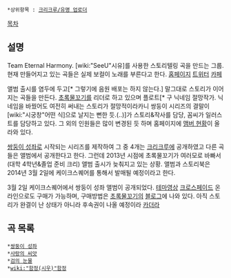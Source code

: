  *상위항목 : [[크리크루/유명 업로더]]

[[목차]]
== 설명 ==
Team Eternal Harmony. [wiki:"SeeU"시유]를 사용한 스토리텔링 곡을 만드는 그룹. 현재 만들어지고 있는 곡들은 실제 보컬이 노래를 부른다고 한다. [http://www.eternalharmony.net/ 홈페이지] [https://twitter.com/2ternal_harmony 트위터] [http://cafe.naver.com/eterharmony 카페]

앨범 출시를 염두에 두고[* 그렇기에 음원 배포는 하지 않는다.] 말그대로 스토리가 이어지는 곡들을 만든다. [[초록물꼬기]]를 리더로 하고 있으며 플로트[* 구 닉네임 절망작가. 닉네임을 바꿨어도 여전히 써내는 스토리가 절망적이라카니 쌍둥이 시리즈의 결말이 [wiki:"시궁창"어떤 식]으로 날지는 뻔한 듯.(..)]가 스토리&작사를 담당, 꼼씨가 일러스트를 담당하고 있다. 그 외의 인원들은 많이 변경된 듯 하며 홈페이지에 [http://eharmony.ncity.net/xe/page_exzz56 맴버 현황]이 올라와 있다. 

[[쌍둥이 성좌]]로 시작되는 시리즈를 제작하여 그 중 4개는 [[크리크루]]에 공개하였고 다른 곡들은 앨범에서 공개한다고 한다. 그런데 2013년 시점에 초록물꼬기가 여러모로 바빠서(대학 4학년&졸업 준비 크리) 앨범 출시가 늦춰지고 있는 상황. 앨범과 스토리북은 2014년 3월 2일에 케이크스퀘어를 통해서 발매될 예정이라고 한다.

3월 2일 케이크스퀘어에서 쌍둥이 성좌 앨범이 공개되었다. [http://youtu.be/9zQHz_OvMfw 테마영상] [http://youtu.be/alDTpljFpbQ 크로스페이드]
온라인으로도 구매가 가능하며, 구매방법은 [[초록물꼬기]]의 [http://blog.naver.com/yonguk6726/30186294451 블로그]에 나와 있다. 아직 스토리가 완결이 난 상태가 아니라 후속권이 나올 예정이라 [[카더라]]
== 곡 목록 ==
 *[[쌍둥이 성좌]]
 *[[사랑의 씨앗]]
 *[[검의 눈물]]
 *[[wiki:"함정(시우)"함정]]

